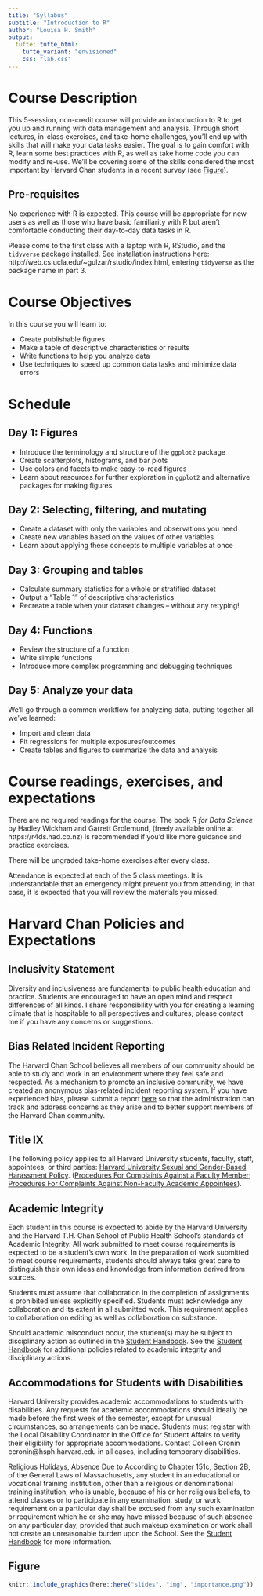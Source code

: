 ```yaml
---
title: "Syllabus"
subtitle: "Introduction to R"
author: "Louisa H. Smith"
output:
  tufte::tufte_html:
    tufte_variant: "envisioned"
    css: "lab.css"
---
```

# Course Description

This 5-session, non-credit course will provide an introduction to R to get you up and running with data management and analysis. Through short lectures, in-class exercises, and take-home challenges, you'll end up with skills that will make your data tasks easier. The goal is to gain comfort with R, learn some best practices with R, as well as take home code you can modify and re-use. We'll be covering some of the skills considered the most important by Harvard Chan students in a recent survey (see [Figure](#fig1)).


## Pre-requisites
No experience with R is expected. This course will be appropriate for new users as well as those who have basic familiarity with R but aren't comfortable conducting their day-to-day data tasks in R.

Please come to the first class with a laptop with R, RStudio, and the `tidyverse` package installed. See installation instructions here: http://web.cs.ucla.edu/~gulzar/rstudio/index.html, entering `tidyverse` as the package name in part 3.

# Course Objectives

In this course you will learn to:

- Create publishable figures
- Make a table of descriptive characteristics or results
- Write functions to help you analyze data
- Use techniques to speed up common data tasks and minimize data errors

# Schedule

## Day 1: Figures

- Introduce the terminology and structure of the `ggplot2` package
- Create scatterplots, histograms, and bar plots
- Use colors and facets to make easy-to-read figures
- Learn about resources for further exploration in `ggplot2` and alternative packages for making figures

## Day 2: Selecting, filtering, and mutating

- Create a dataset with only the variables and observations you need
- Create new variables based on the values of other variables
- Learn about applying these concepts to multiple variables at once

## Day 3: Grouping and tables

- Calculate summary statistics for a whole or stratified dataset
- Output a "Table 1" of descriptive characteristics
- Recreate a table when your dataset changes -- without any retyping!

## Day 4: Functions

- Review the structure of a function
- Write simple functions
- Introduce more complex programming and debugging techniques

## Day 5: Analyze your data

We'll go through a common workflow for analyzing data, putting together all we've learned:

- Import and clean data
- Fit regressions for multiple exposures/outcomes
- Create tables and figures to summarize the data and analysis

# Course readings, exercises, and expectations

There are no required readings for the course. The book *R for Data Science* by Hadley Wickham and Garrett Grolemund, (freely available online at https://r4ds.had.co.nz) is recommended if you'd like more guidance and practice exercises.

There will be ungraded take-home exercises after every class.

Attendance is expected at each of the 5 class meetings. It is understandable that an emergency might prevent you from attending; in that case, it is expected that you will review the materials you missed.

# Harvard Chan Policies and Expectations
## Inclusivity Statement

Diversity and inclusiveness are fundamental to public health education and practice. Students are encouraged to have an open mind and respect differences of all kinds. I share responsibility with you for creating a learning climate that is hospitable to all perspectives and cultures; please contact me if you have any concerns or suggestions. 

## Bias Related Incident Reporting

The Harvard Chan School believes all members of our community should be able to study and work in an environment where they feel safe and respected. As a mechanism to promote an inclusive community, we have created an anonymous bias-related incident reporting system. If you have experienced bias, please submit a report [here](https://reportinghotline.harvard.edu/) so that the administration can track and address concerns as they arise and to better support members of the Harvard Chan community. 

## Title IX

The following policy applies to all Harvard University students, faculty, staff, appointees, or third parties: [Harvard University Sexual and Gender-Based Harassment Policy](http://hwpi.harvard.edu/files/title-ix/files/harvard_sexual_harassment_policy.pdf). ([Procedures For Complaints Against a Faculty Member](http://hwpi.harvard.edu/title-ix/complaints-against-faculty-member-hsph); [Procedures For Complaints Against Non-Faculty Academic Appointees](http://hwpi.harvard.edu/title-ix/complaints-against-non-faculty-academic-appointees-hsph)).

## Academic Integrity

Each student in this course is expected to abide by the Harvard University and the Harvard T.H. Chan School of Public Health School’s standards of Academic Integrity.  All work submitted to meet course requirements is expected to be a student’s own work.  In the preparation of work submitted to meet course requirements, students should always take great care to distinguish their own ideas and knowledge from information derived from sources.  

Students must assume that collaboration in the completion of assignments is prohibited unless explicitly specified.  Students must acknowledge any collaboration and its extent in all submitted work. This requirement applies to collaboration on editing as well as collaboration on substance. 

Should academic misconduct occur, the student(s) may be subject to disciplinary action as outlined in the [Student Handbook](https://www.hsph.harvard.edu/student-handbook/academic-support/academic-integrity/).  See the [Student Handbook](https://www.hsph.harvard.edu/student-handbook/academic-support/academic-integrity/) for additional policies related to academic integrity and disciplinary actions.

## Accommodations for Students with Disabilities

Harvard University provides academic accommodations to students with disabilities. Any requests for academic accommodations should ideally be made before the first week of the semester, except for unusual circumstances, so arrangements can be made. Students must register with the Local Disability Coordinator in the Office for Student Affairs to verify their eligibility for appropriate accommodations. Contact Colleen Cronin ccronin@hsph.harvard.edu in all cases, including temporary disabilities. 

Religious Holidays, Absence Due to
According to Chapter 151c, Section 2B, of the General Laws of Massachusetts, any student in an educational or vocational training institution, other than a religious or denominational training institution, who is unable, because of his or her religious beliefs, to attend classes or to participate in any examination, study, or work requirement on a particular day shall be excused from any such examination or requirement which he or she may have missed because of such absence on any particular day, provided that such makeup examination or work shall not create an unreasonable burden upon the School. See the [Student Handbook](https://www.hsph.harvard.edu/student-handbook/academic-support/academic-integrity/) for more information. 

## Figure {#fig1}

```r

knitr::include_graphics(here::here("slides", "img", "importance.png"))
```
